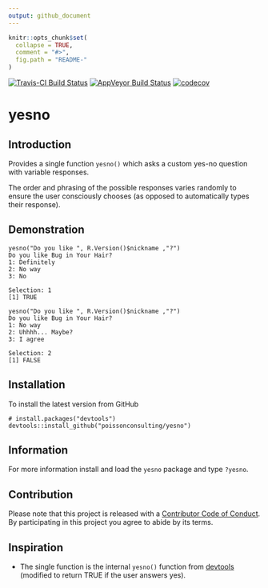 ```yaml
---
output: github_document
---
```


<!-- README.md is generated from README.Rmd. Please edit that file -->

```r
knitr::opts_chunk$set(
  collapse = TRUE,
  comment = "#>",
  fig.path = "README-"
)
```

[![Travis-CI Build Status](https://travis-ci.org/poissonconsulting/yesno.svg?branch=master)](https://travis-ci.org/poissonconsulting/yesno)
[![AppVeyor Build Status](https://ci.appveyor.com/api/projects/status/github/poissonconsulting/yesno?branch=master&svg=true)](https://ci.appveyor.com/project/poissonconsulting/yesno)
[![codecov](https://codecov.io/gh/poissonconsulting/yesno/branch/master/graph/badge.svg)](https://codecov.io/gh/poissonconsulting/yesno)

# yesno

## Introduction

Provides a single function `yesno()` which asks a custom yes-no question with variable responses.

The order and phrasing of the possible responses varies randomly to ensure the user consciously chooses (as opposed to automatically types their response).

## Demonstration

```
yesno("Do you like ", R.Version()$nickname ,"?")
Do you like Bug in Your Hair?
1: Definitely
2: No way
3: No

Selection: 1
[1] TRUE

yesno("Do you like ", R.Version()$nickname ,"?")
Do you like Bug in Your Hair?
1: No way
2: Uhhhh... Maybe?
3: I agree

Selection: 2
[1] FALSE
```

## Installation

To install the latest version from GitHub
```
# install.packages("devtools")
devtools::install_github("poissonconsulting/yesno")
```

## Information

For more information install and load the `yesno` package and type `?yesno`.

## Contribution

Please note that this project is released with a [Contributor Code of Conduct](CONDUCT.md). 
By participating in this project you agree to abide by its terms.

## Inspiration

- The single function is the internal `yesno()` function from [devtools](https://github.com/hadley/devtools) (modified to return TRUE if the user answers yes).
